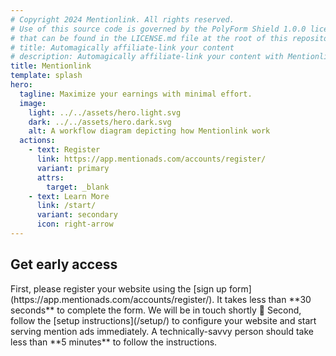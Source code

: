 ```yaml
---
# Copyright 2024 Mentionlink. All rights reserved.
# Use of this source code is governed by the PolyForm Shield 1.0.0 license
# that can be found in the LICENSE.md file at the root of this repository.
# title: Automagically affiliate-link your content
# description: Automagically affiliate-link your content with Mentionlink. Boost your website's revenue effortlessly by integrating our seamless affiliate linking solution. Learn how to set up and configure your site to maximize earnings with minimal effort.
title: Mentionlink
template: splash
hero:
  tagline: Maximize your earnings with minimal effort.
  image:
    light: ../../assets/hero.light.svg
    dark: ../../assets/hero.dark.svg
    alt: A workflow diagram depicting how Mentionlink work
  actions:
    - text: Register
      link: https://app.mentionads.com/accounts/register/
      variant: primary
      attrs:
        target: _blank
    - text: Learn More
      link: /start/
      variant: secondary
      icon: right-arrow
---
```



## Get early access

<CardGrid stagger>
  <Card title="Sign up for early access" icon="pencil">
    First, please register your website using the [sign up form](https://app.mentionads.com/accounts/register/). It takes less than **30 seconds** to complete the form. We will be in touch shortly &#x1f44b;
  </Card>
  <Card title="Configure your website" icon="setting">
    Second, follow the [setup instructions](/setup/) to configure your website and start serving mention ads immediately. A technically-savvy person should take less than **5 minutes** to follow the instructions.
  </Card>
</CardGrid>
